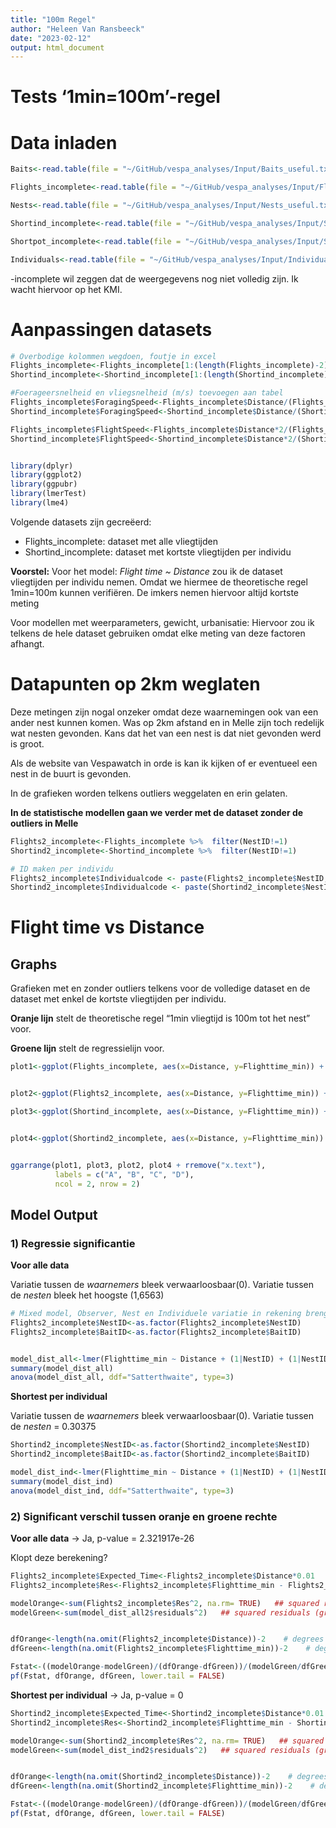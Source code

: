 ```yaml
---
title: "100m Regel"
author: "Heleen Van Ransbeeck"
date: "2023-02-12"
output: html_document
---
```


# Tests '1min=100m'-regel


# Data inladen

```r
Baits<-read.table(file = "~/GitHub/vespa_analyses/Input/Baits_useful.txt", header=TRUE, sep="\t", na.strings=c(""," ","NA"))

Flights_incomplete<-read.table(file = "~/GitHub/vespa_analyses/Input/Flights_incomplete.txt", header=TRUE, sep="\t", na.strings=c(""," ","NA"))

Nests<-read.table(file = "~/GitHub/vespa_analyses/Input/Nests_useful.txt", header=TRUE, sep="\t", na.strings=c(""," ","NA"))

Shortind_incomplete<-read.table(file = "~/GitHub/vespa_analyses/Input/Shortind_incomplete.txt", header=TRUE, sep="\t", na.strings=c(""," ","NA"))

Shortpot_incomplete<-read.table(file = "~/GitHub/vespa_analyses/Input/Shortpot_incomplete.txt", header=TRUE, sep="\t", na.strings=c(""," ","NA"))

Individuals<-read.table(file = "~/GitHub/vespa_analyses/Input/Individuals.txt", header=TRUE, sep="\t", na.strings=c(""," ","NA"))

```

-incomplete wil zeggen dat de weergegevens nog niet volledig zijn. Ik
wacht hiervoor op het KMI.


# Aanpassingen datasets

```r
# Overbodige kolommen wegdoen, foutje in excel
Flights_incomplete<-Flights_incomplete[1:(length(Flights_incomplete)-2)]
Shortind_incomplete<-Shortind_incomplete[1:(length(Shortind_incomplete)-2)]

#Foerageersnelheid en vliegsnelheid (m/s) toevoegen aan tabel
Flights_incomplete$ForagingSpeed<-Flights_incomplete$Distance/(Flights_incomplete$Flighttime_min*60)
Shortind_incomplete$ForagingSpeed<-Shortind_incomplete$Distance/(Shortind_incomplete$Flighttime_min*60)

Flights_incomplete$FlightSpeed<-Flights_incomplete$Distance*2/(Flights_incomplete$Flighttime_min*60)
Shortind_incomplete$FlightSpeed<-Shortind_incomplete$Distance*2/(Shortind_incomplete$Flighttime_min*60)


library(dplyr)
library(ggplot2)
library(ggpubr)
library(lmerTest)
library(lme4)

```

Volgende datasets zijn gecreëerd:

- Flights_incomplete: dataset met alle vliegtijden
- Shortind_incomplete: dataset met kortste vliegtijden per individu


**Voorstel:**
Voor het model: *Flight time ~ Distance*
zou ik de dataset vliegtijden per individu nemen.
Omdat we hiermee de theoretische regel 1min=100m kunnen verifiëren.
De imkers nemen hiervoor altijd kortste meting

Voor modellen met weerparameters, gewicht, urbanisatie:
Hiervoor zou ik telkens de hele dataset gebruiken omdat elke meting van deze 
factoren afhangt.


# Datapunten op 2km weglaten

Deze metingen zijn nogal onzeker omdat deze waarnemingen ook van een
ander nest kunnen komen. Was op 2km afstand en in Melle zijn toch
redelijk wat nesten gevonden. Kans dat het van een nest is dat niet
gevonden werd is groot.

Als de website van Vespawatch in orde is kan ik kijken of er eventueel
een nest in de buurt is gevonden.

In de grafieken worden telkens outliers weggelaten en erin gelaten.

**In de statistische modellen gaan we verder met de dataset zonder de outliers in Melle**


```r
Flights2_incomplete<-Flights_incomplete %>%  filter(NestID!=1)
Shortind2_incomplete<-Shortind_incomplete %>%  filter(NestID!=1)

# ID maken per individu
Flights2_incomplete$Individualcode <- paste(Flights2_incomplete$NestID, Flights2_incomplete$BaitID,Flights2_incomplete$ColorInd, sep="_")
Shortind2_incomplete$Individualcode <- paste(Shortind2_incomplete$NestID, Shortind2_incomplete$BaitID,Shortind2_incomplete$ColorInd, sep="_")
```




# Flight time vs Distance

## Graphs

Grafieken met en zonder outliers telkens voor de volledige dataset en de dataset
met enkel de kortste vliegtijden per individu.

**Oranje lijn** stelt de theoretische regel "1min vliegtijd is 100m tot het
nest" voor.

**Groene lijn** stelt de regressielijn voor.

```r
plot1<-ggplot(Flights_incomplete, aes(x=Distance, y=Flighttime_min)) + geom_point(color="aquamarine3", size=0.9) + geom_abline(intercept=0, slope=0.01, color="darkorange2", linewidth=0.8) + geom_smooth(method="lm", formula =y ~ x, se=TRUE, fullrange=TRUE, level=0.95, color="darkcyan") +  ggtitle("All data | outliers incl")+ theme(plot.title = element_text(hjust = 0.5, size=10)) + xlim(0,2100) + ylim(0,21)


plot2<-ggplot(Flights2_incomplete, aes(x=Distance, y=Flighttime_min)) + geom_point(color="aquamarine3", size=0.9) + geom_abline(intercept=0, slope=0.01, color="darkorange2", linewidth=0.8) + geom_smooth(method="lm", formula =y ~ x, se=TRUE, fullrange=TRUE, level=0.95, color="darkcyan")+  ggtitle("All data | outliers excl")+ theme(plot.title = element_text(hjust = 0.5, size=10)) + xlim(0,2100)

plot3<-ggplot(Shortind_incomplete, aes(x=Distance, y=Flighttime_min)) + geom_point(color="aquamarine3", size=0.9)  + geom_abline(intercept=0, slope=0.01, color="darkorange2", linewidth=0.8) + geom_smooth(method="lm", formula =y ~ x, se=TRUE, fullrange=TRUE, level=0.95, color="darkcyan") +  ggtitle("Shortest per ind. | outliers incl")+ theme(plot.title = element_text(hjust = 0.5, size=10)) + xlim(0,2100)+ ylim(0,21)


plot4<-ggplot(Shortind2_incomplete, aes(x=Distance, y=Flighttime_min)) + geom_point(color="aquamarine3", size=0.9) + geom_abline(intercept=0, slope=0.01, color="darkorange2", linewidth=0.8) + geom_smooth(method="lm", formula =y ~ x, se=TRUE, fullrange=TRUE, level=0.95, color="darkcyan") +  ggtitle("Shortest per ind. | outliers excl")+ theme(plot.title = element_text(hjust = 0.5, size=10)) + xlim(0,2100)+ ylim(0,21)


ggarrange(plot1, plot3, plot2, plot4 + rremove("x.text"), 
          labels = c("A", "B", "C", "D"),
          ncol = 2, nrow = 2)
```



## Model Output

### 1) Regressie significantie

**Voor alle data**

Variatie tussen de *waarnemers* bleek verwaarloosbaar(0). 
Variatie tussen de *nesten* bleek het hoogste (1,6563)

```r
# Mixed model, Observer, Nest en Individuele variatie in rekening brengen
Flights2_incomplete$NestID<-as.factor(Flights2_incomplete$NestID)
Flights2_incomplete$BaitID<-as.factor(Flights2_incomplete$BaitID)


model_dist_all<-lmer(Flighttime_min ~ Distance + (1|NestID) + (1|NestID:BaitID) + (1|Individualcode), data=Flights2_incomplete)
summary(model_dist_all)
anova(model_dist_all, ddf="Satterthwaite", type=3)
```


**Shortest per individual**

Variatie tussen de *waarnemers* bleek verwaarloosbaar(0). 
Variatie tussen de *nesten* = 0.30375

```r
Shortind2_incomplete$NestID<-as.factor(Shortind2_incomplete$NestID)
Shortind2_incomplete$BaitID<-as.factor(Shortind2_incomplete$BaitID)

model_dist_ind<-lmer(Flighttime_min ~ Distance + (1|NestID) + (1|NestID:BaitID), data=Shortind2_incomplete)
summary(model_dist_ind)
anova(model_dist_ind, ddf="Satterthwaite", type=3)
```



### 2) Significant verschil tussen oranje en groene rechte

**Voor alle data**
-> Ja, p-value = 2.321917e-26

Klopt deze berekening?
```r
Flights2_incomplete$Expected_Time<-Flights2_incomplete$Distance*0.01     ## Expected vliegtijd berekening (oranje)
Flights2_incomplete$Res<-Flights2_incomplete$Flighttime_min - Flights2_incomplete$Expected_Time    # Residuals berekening van oranje rechte

modelOrange<-sum(Flights2_incomplete$Res^2, na.rm= TRUE)   ## squared residuals (oranje)
modelGreen<-sum(model_dist_all2$residuals^2)   ## squared residuals (groen)


dfOrange<-length(na.omit(Flights2_incomplete$Distance))-2    # degrees of freedom berekening (obs-interecept -slope)
dfGreen<-length(na.omit(Flights2_incomplete$Flighttime_min))-2    # degrees of freedom berekening (obs-int. -slope)

Fstat<-((modelOrange-modelGreen)/(dfOrange-dfGreen))/(modelGreen/dfGreen)    # F statistic
pf(Fstat, dfOrange, dfGreen, lower.tail = FALSE)
```


**Shortest per individual** 
-> Ja, p-value = 0

```r
Shortind2_incomplete$Expected_Time<-Shortind2_incomplete$Distance*0.01     ## Expected vliegtijd berekening (oranje)
Shortind2_incomplete$Res<-Shortind2_incomplete$Flighttime_min - Shortind2_incomplete$Expected_Time    # Residuals berekening van oranje rechte

modelOrange<-sum(Shortind2_incomplete$Res^2, na.rm= TRUE)   ## squared residuals (oranje)
modelGreen<-sum(model_dist_ind2$residuals^2)   ## squared residuals (groen)


dfOrange<-length(na.omit(Shortind2_incomplete$Distance))-2    # degrees of freedom berekening (obs-interecept -slope)
dfGreen<-length(na.omit(Shortind2_incomplete$Flighttime_min))-2    # degrees of freedom berekening (obs-int. -slope)

Fstat<-((modelOrange-modelGreen)/(dfOrange-dfGreen))/(modelGreen/dfGreen)    # F statistic
pf(Fstat, dfOrange, dfGreen, lower.tail = FALSE)
```
